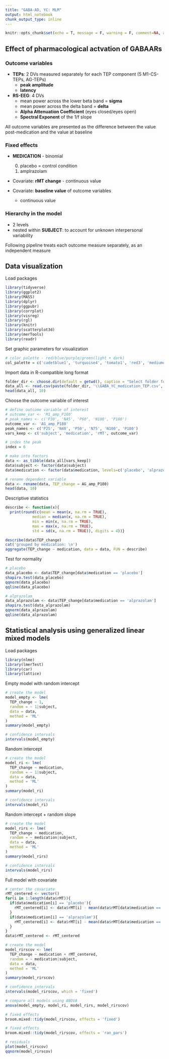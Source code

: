 ---
title: "GABA-AD, YC: MLM"
output: html_notebook
chunk_output_type: inline
---

```{r chunk_setup, include = FALSE, eval = TRUE}
knitr::opts_chunk$set(echo = T, message = F, warning = F, comment=NA, autodep = F, eval = T, cache.rebuild = F, cache = T, R.options = list(width = 120), fig.width = 8, fig.align = 'center', dev.args = list(bg = 'transparent'), dev = 'svglite')
```

## Effect of pharmacological actvation of GABAARs
### Outcome variables
- **TEPs**: 2 DVs measured separately for each TEP component (5 M1-CS-TEPs, AG-TEPs)
  - **peak amplitude** 
  - **latency** 
- **RS-EEG**: 4 DVs
  - mean power across the lower beta band = **sigma**
  - mean power across the delta band = **delta**
  - **Alpha Attenuation Coefficient** (eyes closed/eyes open)
  - **Spectral Exponent** of the 1/f slope
        
All outcome variables are presented as the difference between the value post-medication and the value at baseline

### Fixed effects
- **MEDICATION** - binomial 
  0. placebo = control condition
  1. amplrazolam
  
- Covariate: **rMT change** - continuous value
  
- Covariate: **baseline value** of outcome variables
  - continuous value

### Hierarchy in the model
- 2 levels
- nested within **SUBJECT**: to account for unknown interpersonal variability

Following pipeline treats each outcome measure separately, as an independent measure

## Data visualization
Load packages
```{r basic_packages, include = FALSE, eval = TRUE}
library(tidyverse)
library(ggplot2)
library(MASS)
library(dplyr)
library(ggpubr)
library(corrplot) 
library(visreg) 
library(rgl)
library(knitr)
library(scatterplot3d)
library(merTools)
library(readr)
```

Set graphic parameters for visualization
```{r graphic pars}
# color palette - red/blue/purple/green(light + dark)
col_palette = c('cadetblue1', 'turquoise4', 'tomato1', 'red3', 'mediumorchid1', 'darkmagenta', 'olivedrab3', 'olivedrab4')
```

Import data in R-compatible long format
```{r import}
folder_dir <- choose.dir(default = getwd(), caption = "Select folder for input/output")
data_all <- read.csv(paste(folder_dir, '\\GABA_YC_medication_TEP.csv', sep = ""))
head(data_all, 10)
```

Choose the outcome variable of interest 
```{r choose data}
# define outcome variable of interest
# outcome_var <- 'M1_amp_P180'
# peak_names <- c('P30', 'N45', 'P60', 'N100', 'P180')
outcome_var <- 'AG_amp_P180'
peak_names <- c('P25', 'N40', 'P50', 'N75', 'N100', 'P180')
vars_keep <- c('subject', 'medication', 'rMT', outcome_var)

# index the peak 
index = 6

# make into factors
data <- as_tibble(data_all[vars_keep]) 
data$subject <- factor(data$subject)
data$medication <- factor(data$medication, levels=c('placebo', 'alprazolam'), ordered = TRUE)

# rename dependent variable
data <- rename(data, TEP_change = AG_amp_P180)
head(data, 10)
```

Descriptive statistics 
```{r desctiptive}
describe <- function(x){
  print(round(c(mean = mean(x, na.rm = TRUE),
            median = median(x, na.rm = TRUE),
            min = min(x, na.rm = TRUE),
            max = max(x, na.rm = TRUE),
            std = sd(x, na.rm = TRUE)), digits = 4))}

describe(data$TEP_change)
cat('grouped by medication: \n')
aggregate(TEP_change ~ medication, data = data, FUN = describe)
```

Test for normality
```{r first look}
# placebo
data_placebo <- data$TEP_change[data$medication == 'placebo']
shapiro.test(data_placebo)
qqnorm(data_placebo)
qqline(data_placebo)

# alprazolam
data_alprazolam <- data$TEP_change[data$medication == 'alprazolam']
shapiro.test(data_alprazolam)
qqnorm(data_alprazolam)
qqline(data_alprazolam)
```
## Statistical analysis using generalized linear mixed models
Load packages
```{r glmm_packages, include = FALSE, eval = TRUE}
library(nlme)
library(lmerTest)
library(car)
library(lattice)
```

Empty model with random intercept
```{r contrasts}
# create the model
model_empty <- lme(
  TEP_change ~ 1,
  random = ~ 1|subject,
  data = data,
  method = 'ML'
)
summary(model_empty)

# confidence intervals
intervals(model_empty)
```

Random intercept
```{r contrasts}
# create the model
model_ri <- lme(
  TEP_change ~ medication,
  random = ~ 1|subject,
  data = data,
  method = 'ML'
)
summary(model_ri)

# confidence intervals
intervals(model_ri)
```

Random intercept + random slope
```{r contrasts}
# create the model
model_rirs <- lme(
  TEP_change ~ medication,
  random = ~ medication|subject,
  data = data,
  method = 'ML'
)
summary(model_rirs)

# confidence intervals
intervals(model_rirs)
```

Full model with covariate
```{r contrasts}
# center the covariate
rMT_centered <- vector()
for(i in 1:length(data$rMT)){
  if(data$medication[i] == 'placebo'){
    rMT_centered[i] <- data$rMT[i] - mean(data$rMT[data$medication == 'placebo'])
  } 
  if(data$medication[i] == 'alprazolam'){
    rMT_centered[i] <- data$rMT[i] - mean(data$rMT[data$medication == 'alprazolam'])
  }
} 
data$rMT_centered <- rMT_centered

# create the model
model_rirscov <- lme(
  TEP_change ~ medication + rMT_centered,
  random = ~ medication|subject,
  data = data,
  method = 'ML'
)
summary(model_rirscov)

# confidence intervals
intervals(model_rirscov, which = 'fixed')

# compare all models using ANOVA
anova(model_empty, model_ri, model_rirs, model_rirscov)

# fixed effects
broom.mixed::tidy(model_rirscov, effects = 'fixed')

# fixed effects
broom.mixed::tidy(model_rirscov, effects = 'ran_pars')

# residuals
plot(model_rirscov)
qqnorm(model_rirscov)
```


